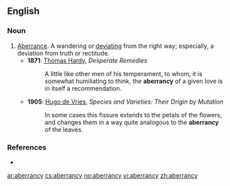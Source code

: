 ==English==

===Noun===
{{en-noun|aberrancies}}

# [[aberrance|Aberrance]]. A wandering or [[deviate|deviating]] from the right way; especially, a deviation from truth or rectitude.
#* '''1871''': [[w:Thomas Hardy|Thomas Hardy]], ''Desperate Remedies''
#*: A little like other men of his temperament, to whom, it is somewhat humiliating to think, the '''aberrancy''' of a given love is in itself a recommendation.
#* '''1905''': [[w:Hugo de Vries|Hugo de Vries]], ''Species and Varieties: Their Origin by Mutation''
#*: In some cases this fissure extends to the petals of the flowers, and changes them in a way quite analogous to the '''aberrancy''' of the leaves.

===References===
* {{R:Century 1911}}

[[ar:aberrancy]]
[[cs:aberrancy]]
[[no:aberrancy]]
[[vi:aberrancy]]
[[zh:aberrancy]]